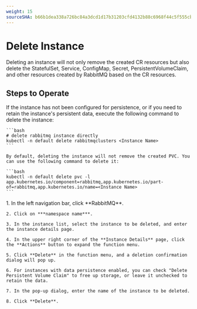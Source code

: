 ```yaml
---
weight: 15
sourceSHA: b66b1dea338a726bc84a3dcd1d17b31203cfd4132b88c6968f44c5f555cb417b
---
```


# Delete Instance

Deleting an instance will not only remove the created CR resources but also delete the StatefulSet, Service, ConfigMap, Secret, PersistentVolumeClaim, and other resources created by RabbitMQ based on the CR resources.

## Steps to Operate

<Tabs>
  <Tab label="CLI">
    If the instance has not been configured for persistence, or if you need to retain the instance's persistent data, execute the following command to delete the instance:

    ```bash
    # delete rabbitmq instance directly
    kubectl -n default delete rabbitmqclusters <Instance Name>
    ```

    By default, deleting the instance will not remove the created PVC. You can use the following command to delete it:

    ```bash
    kubectl -n default delete pvc -l app.kubernetes.io/component=rabbitmq,app.kubernetes.io/part-of=rabbitmq,app.kubernetes.io/name=<Instance Name>
    ```
  </Tab>

  <Tab label="Web Console">
    1. In the left navigation bar, click **RabbitMQ**.

    2. Click on ***namespace name***.

    3. In the instance list, select the instance to be deleted, and enter the instance details page.

    4. In the upper right corner of the **Instance Details** page, click the **Actions** button to expand the function menu.

    5. Click **Delete** in the function menu, and a deletion confirmation dialog will pop up.

    6. For instances with data persistence enabled, you can check "Delete Persistent Volume Claim" to free up storage, or leave it unchecked to retain the data.

    7. In the pop-up dialog, enter the name of the instance to be deleted.

    8. Click **Delete**.
  </Tab>
</Tabs>

